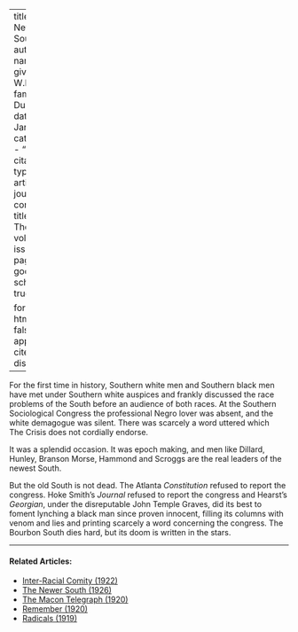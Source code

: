 
---
title: 'The Newest South'
author:
  - name:
      given: W.E.B.
      family: Du Bois
date: Jan. 1913
categories: 
  - ""
citation: 
  type: article-journal
  container-title: The Crisis
  volume: 6
  issue: 3
  page: 130
google-scholar: true

format:
  html:
    toc: false
    appendix-cite-as: display
---


For the first time in history, Southern white men and Southern black men have met under Southern white auspices and frankly discussed the race problems of the South before an audience of both races. At the Southern Sociological Congress the professional Negro lover was absent, and the white demagogue was silent. There was scarcely a word uttered which <span class="small-caps">The Crisis</span> does not cordially endorse.

It was a splendid occasion. It was epoch making, and men like Dillard, Hunley, Branson Morse, Hammond and Scroggs are the real leaders of the newest South.

But the old South is not dead. The Atlanta *Constitution* refused to report the congress. Hoke Smith's *Journal* refused to report the congress and Hearst's *Georgian*, under the disreputable John Temple Graves, did its best to foment lynching a black man since proven innocent, filling its columns with venom and lies and printing scarcely a word concerning the congress. The Bourbon South dies hard, but its doom is written in the stars.

<!-- Similar articles start here -->
<div  class="clear-wrap"></div>
<hr>
#### Related Articles:

* [Inter-Racial Comity (1922)](/Volumes/22/01/inter-racial_comity.html)
* [The Newer South (1926)](/Volumes/31/04/newer_south.html)
* [The Macon Telegraph (1920)](/Volumes/19/03/macon_telegraph.html)
* [Remember (1920)](/Volumes/19/06/remember.html)
* [Radicals (1919)](/Volumes/19/02/radicals.html)

<!-- Similar articles end here -->